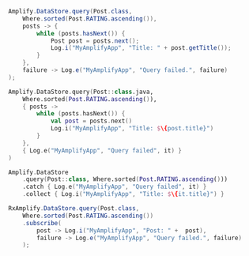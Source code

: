 <BlockSwitcher>

<Block name="Java">

```java
Amplify.DataStore.query(Post.class,
    Where.sorted(Post.RATING.ascending()),
    posts -> {
        while (posts.hasNext()) {
            Post post = posts.next();
            Log.i("MyAmplifyApp", "Title: " + post.getTitle());
        }
    },
    failure -> Log.e("MyAmplifyApp", "Query failed.", failure)
);
```

</Block>

<Block name="Kotlin - Callbacks">

```kotlin
Amplify.DataStore.query(Post::class.java,
    Where.sorted(Post.RATING.ascending()),
    { posts ->
        while (posts.hasNext()) {
            val post = posts.next()
            Log.i("MyAmplifyApp", "Title: $\{post.title}")
        }
    },
    { Log.e("MyAmplifyApp", "Query failed", it) }
)
```

</Block>

<Block name="Kotlin - Coroutines">

```kotlin
Amplify.DataStore
    .query(Post::class, Where.sorted(Post.RATING.ascending()))
    .catch { Log.e("MyAmplifyApp", "Query failed", it) }
    .collect { Log.i("MyAmplifyApp", "Title: $\{it.title}") }
```

</Block>

<Block name="RxJava">

```java
RxAmplify.DataStore.query(Post.class,
    Where.sorted(Post.RATING.ascending())
    .subscribe(
        post -> Log.i("MyAmplifyApp", "Post: " +  post),
        failure -> Log.e("MyAmplifyApp", "Query failed.", failure)
    );
```

</Block>

</BlockSwitcher>
